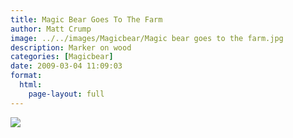 ```yaml
---
title: Magic Bear Goes To The Farm
author: Matt Crump
image: ../../images/Magicbear/Magic bear goes to the farm.jpg
description: Marker on wood
categories: [Magicbear]
date: 2009-03-04 11:09:03
format:
  html:
    page-layout: full
---
```


![](../../images/Magicbear/Magic bear goes to the farm.jpg)


